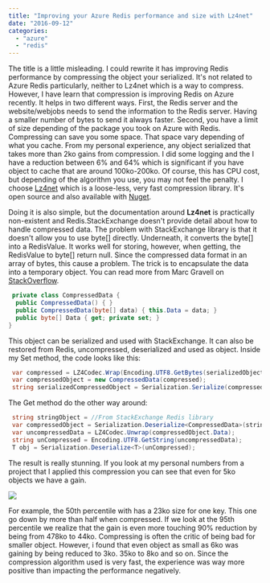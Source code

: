 ```yaml
---
title: "Improving your Azure Redis performance and size with Lz4net"
date: "2016-09-12"
categories: 
  - "azure"
  - "redis"
---
```


The title is a little misleading. I could rewrite it has improving Redis performance by compressing the object your serialized. It's not related to Azure Redis particularly, neither to Lz4net which is a way to compress. However, I have learn that compression is improving Redis on Azure recently. It helps in two different ways. First, the Redis server and the website/webjobs needs to send the information to the Redis server. Having a smaller number of bytes to send it always faster. Second, you have a limit of size depending of the package you took on Azure with Redis. Compressing can save you some space. That space vary depending of what you cache. From my personal experience, any object serialized that takes more than 2ko gains from compression. I did some logging and the I have a reduction between 6% and 64% which is significant if you have object to cache that are around 100ko-200ko. Of course, this has CPU cost, but depending of the algorithm you use, you may not feel the penalty. I choose [Lz4net](https://github.com/MiloszKrajewski/lz4net) which is a loose-less, very fast compression library. It's open source and also available with [Nuget](https://www.nuget.org/packages/lz4net/).

Doing it is also simple, but the documentation around **Lz4net** is practically non-existent and Redis.StackExchange doesn't provide detail about how to handle compressed data. The problem with StackExchange library is that it doesn't allow you to use byte[] directly. Underneath, it converts the byte[] into a RedisValue. It works well for storing, however, when getting, the RedisValue to byte[] return null. Since the compressed data format in an array of bytes, this cause a problem. The trick is to encapsulate the data into a temporary object. You can read more from Marc Gravell on [StackOverflow](http://stackoverflow.com/questions/26183727/stackexchange-redis-casting-redisvalue-to-byte-via-as-byte-returns-null).


```csharp
 private class CompressedData { 
  public CompressedData() { } 
  public CompressedData(byte[] data) { this.Data = data; } 
  public byte[] Data { get; private set; } 
} 
```

This object can be serialized and used with StackExchange. It can also be restored from Redis, uncompressed, deserialized and used as object. Inside my Set method, the code looks like this:


```csharp
 var compressed = LZ4Codec.Wrap(Encoding.UTF8.GetBytes(serializedObjectToCache)); 
 var compressedObject = new CompressedData(compressed); 
 string serializedCompressedObject = Serialization.Serialize(compressedObject); //Set serializedCompressedObject with StackExchange Redis library 
```

The Get method do the other way around: 
```csharp
 string stringObject = //From StackExchange Redis library 
 var compressedObject = Serialization.Deserialize<CompressedData>(stringObject); 
 var uncompressedData = LZ4Codec.Unwrap(compressedObject.Data); 
 string unCompressed = Encoding.UTF8.GetString(uncompressedData); 
 T obj = Serialization.Deserialize<T>(unCompressed); 
```

The result is really stunning. If you look at my personal numbers from a project that I applied this compression you can see that even for 5ko objects we have a gain.

![](/images/blog/RedisSize-1024x350.png)

For example, the 50th percentile with has a 23ko size for one key. This one go down by more than half when compressed. If we look at the 95th percentile we realize that the gain is even more touching 90% reduction by being from 478ko to 44ko. Compressing is often the critic of being bad for smaller object. However, i found that even object as small as 6ko was gaining by being reduced to 3ko. 35ko to 8ko and so on. Since the compression algorithm used is very fast, the experience was way more positive than impacting the performance negatively.
